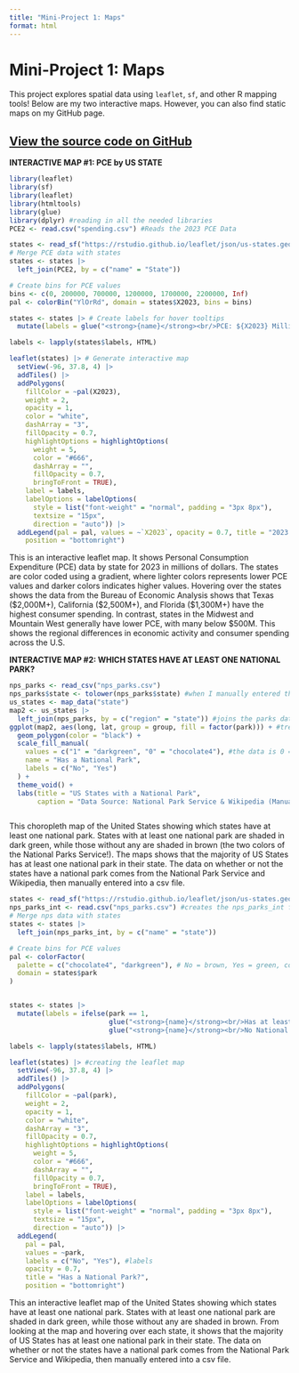 ```yaml
---
title: "Mini-Project 1: Maps"
format: html
---
```


# Mini-Project 1: Maps

This project explores spatial data using `leaflet`, `sf`, and other R mapping tools! Below are my two interactive maps. However, you can also find static maps on my GitHub page.

**[View the source code on GitHub](https://github.com/ParkerMax/SDS264_F24/blob/main/Parker_Max_Mini_Project_1.qmd)**
---

**INTERACTIVE MAP #1: PCE by US STATE**

```r
library(leaflet)
library(sf)
library(leaflet) 
library(htmltools)
library(glue)
library(dplyr) #reading in all the needed libraries
PCE2 <- read.csv("spending.csv") #Reads the 2023 PCE Data

states <- read_sf("https://rstudio.github.io/leaflet/json/us-states.geojson")
# Merge PCE data with states
states <- states |> 
  left_join(PCE2, by = c("name" = "State"))

# Create bins for PCE values
bins <- c(0, 200000, 700000, 1200000, 1700000, 2200000, Inf)
pal <- colorBin("YlOrRd", domain = states$X2023, bins = bins)

states <- states |> # Create labels for hover tooltips
  mutate(labels = glue("<strong>{name}</strong><br/>PCE: ${X2023} Million"))

labels <- lapply(states$labels, HTML)

leaflet(states) |> # Generate interactive map
  setView(-96, 37.8, 4) |>
  addTiles() |>
  addPolygons(
    fillColor = ~pal(X2023),
    weight = 2,
    opacity = 1,
    color = "white",
    dashArray = "3",
    fillOpacity = 0.7,
    highlightOptions = highlightOptions(
      weight = 5,
      color = "#666",
      dashArray = "",
      fillOpacity = 0.7,
      bringToFront = TRUE),
    label = labels,
    labelOptions = labelOptions(
      style = list("font-weight" = "normal", padding = "3px 8px"),
      textsize = "15px",
      direction = "auto")) |>
  addLegend(pal = pal, values = ~`X2023`, opacity = 0.7, title = "2023 PCE in Millions of Dollars",
    position = "bottomright")
```

This is an interactive leaflet map. It shows Personal Consumption Expenditure (PCE) data by state for 2023 in millions of dollars. The states are color coded using a gradient, where lighter colors represents lower PCE values and darker colors indicates higher values. Hovering over the states shows the data from the Bureau of Economic Analysis shows that Texas (\$2,000M+), California (\$2,500M+), and Florida (\$1,300M+) have the highest consumer spending. In contrast, states in the Midwest and Mountain West generally have lower PCE, with many below \$500M. This shows the regional differences in economic activity and consumer spending across the U.S.

**INTERACTIVE MAP #2: WHICH STATES HAVE AT LEAST ONE NATIONAL PARK?**

```r
nps_parks <- read_csv("nps_parks.csv")
nps_parks$state <- tolower(nps_parks$state) #when I manually entered the data, the states are lower case.
us_states <- map_data("state")
map2 <- us_states |> 
  left_join(nps_parks, by = c("region" = "state")) #joins the parks data with the mapping data
ggplot(map2, aes(long, lat, group = group, fill = factor(park))) + #treated as a categorical (factor) variable rather than a continuous one
  geom_polygon(color = "black") +
  scale_fill_manual(
    values = c("1" = "darkgreen", "0" = "chocolate4"), #the data is 0 = No, 1 = yes, there is a park in this state
    name = "Has a National Park",
    labels = c("No", "Yes")
  ) +
  theme_void() +
  labs(title = "US States with a National Park",
       caption = "Data Source: National Park Service & Wikipedia (Manual Entry)")



```

This choropleth map of the United States showing which states have at least one national park. States with at least one national park are shaded in dark green, while those without any are shaded in brown (the two colors of the National Parks Service!). The maps shows that the majority of US States has at least one national park in their state. The data on whether or not the states have a national park comes from the National Park Service and Wikipedia, then manually entered into a csv file.

```r
states <- read_sf("https://rstudio.github.io/leaflet/json/us-states.geojson")
nps_parks_int <- read.csv("nps_parks.csv") #creates the nps_parks_int for interactive parks
# Merge nps data with states
states <- states |> 
  left_join(nps_parks_int, by = c("name" = "state"))

# Create bins for PCE values
pal <- colorFactor(
  palette = c("chocolate4", "darkgreen"), # No = brown, Yes = green, color scale, these are the colors of the NPS!
  domain = states$park
)


states <- states |> 
  mutate(labels = ifelse(park == 1, 
                         glue("<strong>{name}</strong><br/>Has at least one National Park"), 
                         glue("<strong>{name}</strong><br/>No National Park"))) #Creating the message that appears when I hover over a state

labels <- lapply(states$labels, HTML) 

leaflet(states) |> #creating the leaflet map
  setView(-96, 37.8, 4) |>
  addTiles() |>
  addPolygons(
    fillColor = ~pal(park),
    weight = 2,
    opacity = 1,
    color = "white",
    dashArray = "3",
    fillOpacity = 0.7,
    highlightOptions = highlightOptions(
      weight = 5,
      color = "#666",
      dashArray = "",
      fillOpacity = 0.7,
      bringToFront = TRUE),
    label = labels,
    labelOptions = labelOptions(
      style = list("font-weight" = "normal", padding = "3px 8px"),
      textsize = "15px",
      direction = "auto")) |>
  addLegend(
    pal = pal, 
    values = ~park, 
    labels = c("No", "Yes"), #labels 
    opacity = 0.7, 
    title = "Has a National Park?",
    position = "bottomright")

```

This an interactive leaflet map of the United States showing which states have at least one national park. States with at least one national park are shaded in dark green, while those without any are shaded in brown. From looking at the map and hovering over each state, it shows that the majority of US States has at least one national park in their state. The data on whether or not the states have a national park comes from the National Park Service and Wikipedia, then manually entered into a csv file.
